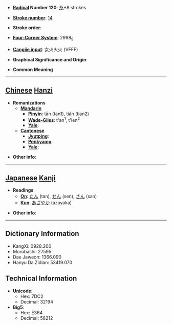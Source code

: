 * '''[[Wiktionary:Chinese radical index| Radical]] Number 120''': [[Wiktionary:Chinese radical index 糸|糸]]+8 strokes

* '''[[Wiktionary:Chinese total strokes index|Stroke number]]''': [[Wiktionary:Chinese total strokes index 14|14]]

* '''Stroke order''': 

* '''[[Wiktionary:Chinese four corner index|Four-Corner System]]''': 2998<sub>9</sub>

* '''[[Wiktionary:Chinese Cangjie index|Cangjie input]]''': 女火火火 (VFFF)

* '''Graphical Significance and Origin''': 

* '''Common Meaning'''

----

== [[Chinese]] [[Hanzi]] ==

* '''Romanizations'''
** '''[[Mandarin]]'''
*** '''[[Pinyin]]''': tān (tan1), tián (tian2)
*** '''[[Wade-Giles]]''': t'an<sup>1</sup>, t'ien<sup>2</sup>
*** '''[[Yale]]''': 
** '''[[Cantonese]]'''
*** '''[[Jyutping]]''':
*** '''[[Penkyamp]]''': 
*** '''[[Yale]]''': 

* '''Other info''': 

----

== [[Japanese]] [[Kanji]] ==

* '''Readings'''
** '''[[On]]''': [[たん]] (tan), [[せん]] (sen), [[さん]] (san)
** '''[[Kun]]''': [[あざやか]] (azayaka)

* '''Other info''':  

----

== Dictionary Information ==

* KangXi: 0928.200
* Morobashi: 27595
* Dae Jaweon: 1366.090
* Hanyu Da Zidian: 53419.070

== Technical Information ==

* '''Unicode''':
** Hex: 7DC2
** Decimal: 32194
* '''Big5''':
** Hex: E364
** Decimal: 58212